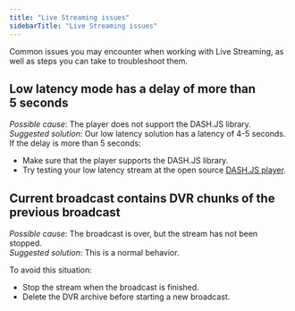 ```yaml
---
title: "Live Streaming issues"
sidebarTitle: "Live Streaming issues"
---
```


Common issues you may encounter when working with Live Streaming, as well as steps you can take to troubleshoot them.

## Low latency mode has a delay of more than 5 seconds

_Possible cause_: The player does not support the DASH.JS library.  
_Suggested solution_: Our low latency solution has a latency of 4-5 seconds. If the delay is more than 5 seconds:

-   Make sure that the player supports the DASH.JS library.
-   Try testing your low latency stream at the open source <a href="https://reference.dashif.org/dash.js" target="_blank">DASH.JS player</a>.

## Current broadcast contains DVR chunks of the previous broadcast

_Possible cause_: The broadcast is over, but the stream has not been stopped.  
_Suggested solution_: This is a normal behavior.

To avoid this situation:

-   Stop the stream when the broadcast is finished.
-   Delete the DVR archive before starting a new broadcast.